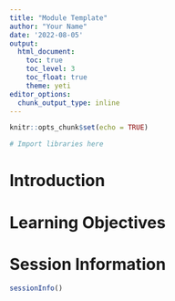 ```yaml
---
title: "Module Template"
author: "Your Name"
date: '2022-08-05'
output: 
  html_document:
    toc: true
    toc_level: 3
    toc_float: true
    theme: yeti
editor_options:
  chunk_output_type: inline
---
```

```r
knitr::opts_chunk$set(echo = TRUE)
```

```r
# Import libraries here 

```

# Introduction
<Overview of module topic>

# Learning Objectives
<List of learning objectives>

# Session Information
```r
sessionInfo()
```

